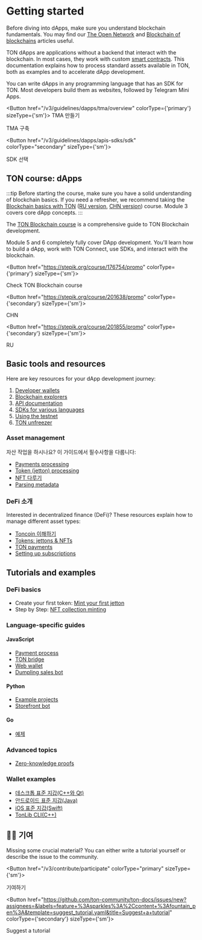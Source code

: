 

# Getting started

Before diving into dApps, make sure you understand blockchain fundamentals. You may find our [The Open Network](/v3/concepts/dive-into-ton/introduction) and [Blockchain of blockchains](/v3/concepts/dive-into-ton/ton-blockchain/blockchain-of-blockchains) articles useful.

TON dApps are applications without a backend that interact with the blockchain. In most cases, they work with custom [smart contracts](/v3/documentation/smart-contracts/overview). This documentation explains how to process standard assets available in TON, both as examples and to accelerate dApp development.

You can write dApps in any programming language that has an SDK for TON. Most developers build them as websites, followed by Telegram Mini Apps.

<Button href="/v3/guidelines/dapps/tma/overview" colorType={'primary'} sizeType={'sm'}>
TMA 만들기
</Button>

TMA 구축

</Button>

<Button href="/v3/guidelines/dapps/apis-sdks/sdk" colorType="secondary" sizeType={'sm'}>

SDK 선택

</Button>

## TON course: dApps

:::tip
Before starting the course, make sure you have a solid understanding of blockchain basics. If you need a refresher, we recommend taking the [Blockchain basics with TON](https://stepik.org/course/201294/promo) ([RU version](https://stepik.org/course/202221/), [CHN version](https://stepik.org/course/200976/)) course.
Module 3 covers core dApp concepts.
:::

The [TON Blockchain course](https://stepik.org/course/176754/) is a comprehensive guide to TON Blockchain development.

Module 5 and 6 completely fully cover DApp development. You'll learn how to build a dApp, work with TON Connect, use SDKs, and interact with the blockchain.

<Button href="https://stepik.org/course/176754/promo"
        colorType={'primary'} sizeType={'sm'}>

Check TON Blockchain course

</Button>

<Button href="https://stepik.org/course/201638/promo"
        colorType={'secondary'} sizeType={'sm'}>

CHN

</Button>

<Button href="https://stepik.org/course/201855/promo"
        colorType={'secondary'} sizeType={'sm'}>

RU

</Button>

## Basic tools and resources

Here are key resources for your dApp development journey:

1. [Developer wallets](/v3/concepts/dive-into-ton/ton-ecosystem/wallet-apps)
2. [Blockchain explorers](/v3/concepts/dive-into-ton/ton-ecosystem/explorers-in-ton)
3. [API documentation](/v3/guidelines/dapps/apis-sdks/api-types)
4. [SDKs for various languages](/v3/guidelines/dapps/apis-sdks/sdk)
5. [Using the testnet](/v3/documentation/smart-contracts/getting-started/testnet)
6. [TON unfreezer](https://unfreezer.ton.org/)

### Asset management

자산 작업을 하시나요? 이 가이드에서 필수사항을 다룹니다:

- [Payments processing](/v3/guidelines/dapps/asset-processing/payments-processing)
- [Token (jetton) processing](/v3/guidelines/dapps/asset-processing/jettons)
- [NFT 다루기](/v3/guidelines/dapps/asset-processing/nft-processing/nfts)
- [Parsing metadata](/v3/guidelines/dapps/asset-processing/nft-processing/metadata-parsing)

### DeFi 소개

Interested in decentralized finance (DeFi)? These resources explain how to manage different asset types:

- [Toncoin 이해하기](/v3/documentation/dapps/defi/coins)
- [Tokens: jettons & NFTs](/v3/documentation/dapps/defi/tokens)
- [TON payments](/v3/documentation/dapps/defi/ton-payments)
- [Setting up subscriptions](/v3/documentation/dapps/defi/subscriptions)

## Tutorials and examples

### DeFi basics

- Create your first token: [Mint your first jetton](/v3/guidelines/dapps/tutorials/mint-your-first-token)
- Step by Step: [NFT collection minting](/v3/guidelines/dapps/tutorials/nft-minting-guide)

### Language-specific guides

#### JavaScript

- [Payment process](https://github.com/toncenter/examples)
- [TON bridge](https://github.com/ton-blockchain/bridge)
- [Web wallet](https://github.com/toncenter/ton-wallet)
- [Dumpling sales bot](/v3/guidelines/dapps/tutorials/telegram-bot-examples/accept-payments-in-a-telegram-bot-js)

#### Python

- [Example projects](https://github.com/psylopunk/pytonlib/tree/main/examples)
- [Storefront bot](/v3/guidelines/dapps/tutorials/telegram-bot-examples/accept-payments-in-a-telegram-bot)

#### Go

- [예제](https://github.com/xssnick/tonutils-go/tree/master/example)

### Advanced topics

- [Zero-knowledge proofs](/v3/guidelines/dapps/tutorials/zero-knowledge-proofs)

### Wallet examples

- [데스크톱 표준 지갑(C++와 Qt)](https://github.com/ton-blockchain/wallet-desktop)
- [안드로이드 표준 지갑(Java)](https://github.com/ton-blockchain/wallet-android)
- [iOS 표준 지갑(Swift)](https://github.com/ton-blockchain/wallet-ios)
- [TonLib CLI(C++)](https://github.com/ton-blockchain/ton/blob/master/tonlib/tonlib/tonlib-cli.cpp)

## 👨‍💻 기여

Missing some crucial material? You can either write a tutorial yourself or describe the issue to the community.

<Button href="/v3/contribute/participate" colorType="primary" sizeType={'sm'}>

기여하기

</Button>

<Button href="https://github.com/ton-community/ton-docs/issues/new?assignees=&labels=feature+%3Asparkles%3A%2Ccontent+%3Afountain_pen%3A&template=suggest_tutorial.yaml&title=Suggest+a+tutorial" colorType={'secondary'} sizeType={'sm'}>

Suggest a tutorial

</Button>

<Feedback />
